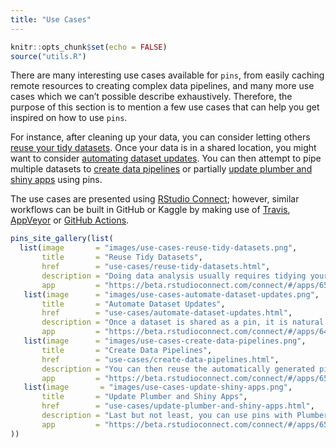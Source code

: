 ```yaml
---
title: "Use Cases"
---
```


```r
knitr::opts_chunk$set(echo = FALSE)
source("utils.R")
```

There are many interesting use cases available for `pins`, from easily caching remote resources to creating complex data pipelines, and many more use cases which we can't possible describe exhaustively. Therefore, the purpose of this section is to mention a few use cases that can help you get inspired on how to use `pins`.

For instance, after cleaning up your data, you can consider letting others [reuse your tidy datasets](use-cases/reusing-tidy-datasets.html). Once your data is in a shared location, you might want to consider [automating dataset updates](use-cases/automate-dataset-updates.html). You can then attempt to pipe multiple datasets to [create data pipelines](use-cases/create-data-pipelines.html) or partially [update plumber and shiny apps](use-cases/update-plumber-and-shiny-apps.html) using pins.

The use cases are presented using [RStudio Connect](https://rstudio.com/products/connect/); however, similar workflows can be built in GitHub or Kaggle by making use of [Travis](https://travis-ci.org), [AppVeyor](http://appveyor.com) or [GitHub Actions](https://github.com/features/actions).

```r
pins_site_gallery(list(
  list(image       = "images/use-cases-reuse-tidy-datasets.png",
       title       = "Reuse Tidy Datasets",
       href        = "use-cases/reuse-tidy-datasets.html",
       description = "Doing data analysis usually requires tidying your dataset first, this can take quite some time so it's worth considering sharing the tidy dataset with others or your future self. You can easily incorporate pins in your data analysis workflows by sharing your tidy dataset with others in any of the supported boards (GitHub, Kaggle, RStudio Connect, etc).",
       app         = "https://beta.rstudioconnect.com/connect/#/apps/6522/access"),
   list(image      = "images/use-cases-automate-dataset-updates.png",
       title       = "Automate Dataset Updates",
       href        = "use-cases/automate-dataset-updates.html",
       description = "Once a dataset is shared as a pin, it is natural to consider automating the process of updating it. This is especially relevant for datasets that change frequently. You can use automated tools like Travis, AppVeyor, GitHub Actions or RStudio Connect in combination with R and the pins package to keep your datasets up to date.",
       app         = "https://beta.rstudioconnect.com/connect/#/apps/6446/access"),
   list(image      = "images/use-cases-create-data-pipelines.png",
       title       = "Create Data Pipelines",
       href        = "use-cases/create-data-pipelines.html",
       description = "You can then reuse the automatically generated pin with subsequent reports to create additional datasets, visualizations or even models based on one or many pins previously generated pins. This can be useful to avoid recomputing similar reports multiple times and encouraging others to reuse your workflows.",
       app         = "https://beta.rstudioconnect.com/connect/#/apps/6565/access"),
   list(image       = "images/use-cases-update-shiny-apps.png",
       title       = "Update Plumber and Shiny Apps",
       href        = "use-cases/update-plumber-and-shiny-apps.html",
       description = "Last but not least, you can use pins with Plumber and Shiny apps to update them with ease by reusing datasets, models or visualizations generated with pins. For instance, we can create a web application that makes use of a data pipeline by converting the results into a reactive pin.",
       app         = "https://beta.rstudioconnect.com/connect/#/apps/6578/access")
))
```
